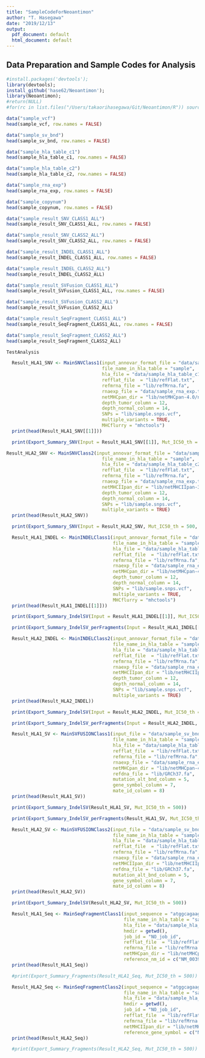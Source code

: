 ```yaml
---
title: "SampleCodeForNeoantimon"
author: "T. Hasegawa"
date: "2019/12/13"
output:
  pdf_document: default
  html_document: default
---
```


<!--
%\VignetteEngine{knitr::knitr}
%\VignetteIndexEntry{Sample Code to Use Neoantimon}
-->

## Data Preparation and Sample Codes for Analysis
```r
#install.packages('devtools');
library(devtools);
install_github('hase62/Neoantimon');
library(Neoantimon);
#return(NULL)
#for(rc in list.files("/Users/takaorihasegawa/Git/Neoantimon/R")) source(paste("/Users/takaorihasegawa/Git/Neoantimon/R", rc, sep = "/"))

```

```r
data("sample_vcf")
head(sample_vcf, row.names = FALSE)
```

```r
data("sample_sv_bnd")
head(sample_sv_bnd, row.names = FALSE)
```

```r
data("sample_hla_table_c1")
head(sample_hla_table_c1, row.names = FALSE)
```

```r
data("sample_hla_table_c2")
head(sample_hla_table_c2, row.names = FALSE)
```

```r
data("sample_rna_exp")
head(sample_rna_exp, row.names = FALSE)
```

```r
data("sample_copynum")
head(sample_copynum, row.names = FALSE)
```

```r
data("sample_result_SNV_CLASS1_ALL")
head(sample_result_SNV_CLASS1_ALL, row.names = FALSE)
```

```r
data("sample_result_SNV_CLASS2_ALL")
head(sample_result_SNV_CLASS2_ALL, row.names = FALSE)
```

```r
data("sample_result_INDEL_CLASS1_ALL")
head(sample_result_INDEL_CLASS1_ALL, row.names = FALSE)
```

```r
data("sample_result_INDEL_CLASS2_ALL")
head(sample_result_INDEL_CLASS2_ALL)
```

```r
data("sample_result_SVFusion_CLASS1_ALL")
head(sample_result_SVFusion_CLASS1_ALL, row.names = FALSE)
```

```r
data("sample_result_SVFusion_CLASS2_ALL")
head(sample_result_SVFusion_CLASS2_ALL)
```

```r
data("sample_result_SeqFragment_CLASS1_ALL")
head(sample_result_SeqFragment_CLASS1_ALL, row.names = FALSE)
```

```r
data("sample_result_SeqFragment_CLASS2_ALL")
head(sample_result_SeqFragment_CLASS2_ALL)
```

```r
TestAnalysis
```

```r
  Result_HLA1_SNV <- MainSNVClass1(input_annovar_format_file = "data/sample_vcf.txt",
                                   file_name_in_hla_table = "sample",
                                   hla_file = "data/sample_hla_table_c1.txt",
                                   refflat_file  = "lib/refFlat.txt",
                                   refmrna_file = "lib/refMrna.fa",
                                   rnaexp_file = "data/sample_rna_exp.txt",
                                   netMHCpan_dir = "lib/netMHCpan-4.0/netMHCpan",
                                   depth_tumor_column = 12,
                                   depth_normal_column = 14,
                                   SNPs = "lib/sample.snps.vcf",
                                   multiple_variants = TRUE,
                                   MHCflurry = "mhctools")
  print(head(Result_HLA1_SNV[[1]]))
```

```r
  print(Export_Summary_SNV(Input = Result_HLA1_SNV[[1]], Mut_IC50_th = 500, Wt_IC50_th = 500))
```

```r
Result_HLA2_SNV <- MainSNVClass2(input_annovar_format_file = "data/sample_vcf.txt",
                                   file_name_in_hla_table = "sample",
                                   hla_file = "data/sample_hla_table_c2.txt",
                                   refflat_file  = "lib/refFlat.txt",
                                   refmrna_file = "lib/refMrna.fa",
                                   rnaexp_file = "data/sample_rna_exp.txt",
                                   netMHCIIpan_dir = "lib/netMHCIIpan-3.2/netMHCIIpan",
                                   depth_tumor_column = 12,
                                   depth_normal_column = 14,
                                   SNPs = "lib/sample.snps.vcf",
                                   multiple_variants = TRUE)
  print(head(Result_HLA2_SNV))
```

```r
  print(Export_Summary_SNV(Input = Result_HLA2_SNV, Mut_IC50_th = 500, Wt_IC50_th = 500))
```

```r
  Result_HLA1_INDEL <- MainINDELClass1(input_annovar_format_file = "data/sample_vcf.txt",
                                       file_name_in_hla_table = "sample",
                                       hla_file = "data/sample_hla_table_c1.txt",
                                       refflat_file  = "lib/refFlat.txt",
                                       refmrna_file = "lib/refMrna.fa",
                                       rnaexp_file = "data/sample_rna_exp.txt",
                                       netMHCpan_dir = "lib/netMHCpan-4.0/netMHCpan",
                                       depth_tumor_column = 12,
                                       depth_normal_column = 14,
                                       SNPs = "lib/sample.snps.vcf",
                                       multiple_variants = TRUE,
                                       MHCflurry = "mhctools")
  print(head(Result_HLA1_INDEL[[1]]))
```

```r
  print(Export_Summary_IndelSV(Input = Result_HLA1_INDEL[[1]], Mut_IC50_th = 500))
```

```r
  print(Export_Summary_IndelSV_perFragments(Input = Result_HLA1_INDEL[[1]], Mut_IC50_th = 500))
```

```r
  Result_HLA2_INDEL <- MainINDELClass2(input_annovar_format_file = "data/sample_vcf.txt",
                                       file_name_in_hla_table = "sample",
                                       hla_file = "data/sample_hla_table_c2.txt",
                                       refflat_file  = "lib/refFlat.txt",
                                       refmrna_file = "lib/refMrna.fa",
                                       rnaexp_file = "data/sample_rna_exp.txt",
                                       netMHCIIpan_dir = "lib/netMHCIIpan-3.2/netMHCIIpan",
                                       depth_tumor_column = 12,
                                       depth_normal_column = 14,
                                       SNPs = "lib/sample.snps.vcf",
                                       multiple_variants = TRUE)
  print(head(Result_HLA2_INDEL))
```

```r
  print(Export_Summary_IndelSV(Input = Result_HLA2_INDEL, Mut_IC50_th = 500))
```

```r
  print(Export_Summary_IndelSV_perFragments(Input = Result_HLA2_INDEL, Mut_IC50_th = 500))
```

```r
  Result_HLA1_SV <- MainSVFUSIONClass1(input_file = "data/sample_sv_bnd.txt",
                                       file_name_in_hla_table = "sample",
                                       hla_file = "data/sample_hla_table_c1.txt",
                                       refflat_file  = "lib/refFlat.txt",
                                       refmrna_file = "lib/refMrna.fa",
                                       rnaexp_file = "data/sample_rna_exp.txt",
                                       netMHCpan_dir = "lib/netMHCpan-4.0/netMHCpan",
                                       refdna_file = "lib/GRCh37.fa",
                                       mutation_alt_bnd_column = 5,
                                       gene_symbol_column = 7,
                                       mate_id_column = 8)
  print(head(Result_HLA1_SV))
```

```r
  print(Export_Summary_IndelSV(Result_HLA1_SV, Mut_IC50_th = 500))
```

```r
  print(Export_Summary_IndelSV_perFragments(Result_HLA1_SV, Mut_IC50_th = 500))
```

```r
  Result_HLA2_SV <- MainSVFUSIONClass2(input_file = "data/sample_sv_bnd.txt",
                                       file_name_in_hla_table = "sample",
                                       hla_file = "data/sample_hla_table_c2.txt",
                                       refflat_file  = "lib/refFlat.txt",
                                       refmrna_file = "lib/refMrna.fa",
                                       rnaexp_file = "data/sample_rna_exp.txt",
                                       netMHCIIpan_dir = "lib/netMHCIIpan-3.2/netMHCIIpan",
                                       refdna_file = "lib/GRCh37.fa",
                                       mutation_alt_bnd_column = 5,
                                       gene_symbol_column = 7,
                                       mate_id_column = 8)
  print(head(Result_HLA2_SV))
```

```r
  print(Export_Summary_IndelSV(Result_HLA2_SV, Mut_IC50_th = 500))
```

```r
  Result_HLA1_Seq <- MainSeqFragmentClass1(input_sequence = "atggcagaagatgatccatatttgggaaggcctgaaaaaatgtttcatttggatccttctttgactcatacaatatttaatc",
                                           file_name_in_hla_table = "sample",
                                           hla_file = "data/sample_hla_table_c1.txt",
                                           hmdir = getwd(),
                                           job_id = "NO_job_id",
                                           refflat_file  = "lib/refFlat.txt",
                                           refmrna_file = "lib/refMrna.fa",
                                           netMHCpan_dir = "lib/netMHCpan-4.0/netMHCpan",
                                           reference_nm_id = c("NM_003998", "NM_001165412"))
  print(head(Result_HLA1_Seq))
```

```r
  #print(Export_Summary_Fragments(Result_HLA1_Seq, Mut_IC50_th = 500))
```

```r
  Result_HLA2_Seq <- MainSeqFragmentClass2(input_sequence = "atggcagaagatgatccatatttgggaaggcctgaacaaatgtttcatttgatccttctttgactcatacaatatttaatc",
                                           file_name_in_hla_table = "sample",
                                           hla_file = "data/sample_hla_table_c2.txt",
                                           hmdir = getwd(),
                                           job_id = "NO_job_id",
                                           refflat_file  = "lib/refFlat.txt",
                                           refmrna_file = "lib/refMrna.fa",
                                           netMHCIIpan_dir = "lib/netMHCIIpan-3.2/netMHCIIpan",
                                           reference_gene_symbol = c("NFKB1", "BCL3"))
  print(head(Result_HLA2_Seq))
```

```r
  #print(Export_Summary_Fragments(Result_HLA2_Seq, Mut_IC50_th = 500))
```
